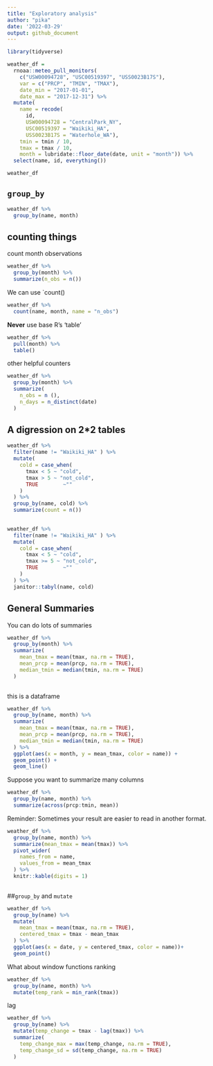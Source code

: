 ```yaml
---
title: "Exploratory analysis"
author: "pika"
date: '2022-03-29'
output: github_document
---
```


```r
library(tidyverse)
```

```r
weather_df =  
  rnoaa::meteo_pull_monitors(
    c("USW00094728", "USC00519397", "USS0023B17S"),
    var = c("PRCP", "TMIN", "TMAX"), 
    date_min = "2017-01-01",
    date_max = "2017-12-31") %>%
  mutate(
    name = recode(
      id, 
      USW00094728 = "CentralPark_NY", 
      USC00519397 = "Waikiki_HA",
      USS0023B17S = "Waterhole_WA"),
    tmin = tmin / 10,
    tmax = tmax / 10,
    month = lubridate::floor_date(date, unit = "month")) %>%
  select(name, id, everything())

weather_df
```


## `group_by`

```r
weather_df %>% 
  group_by(name, month)
```

## counting things

count month observations

```r
weather_df %>% 
  group_by(month) %>% 
  summarize(n_obs = n())
```

We can use `count()
```r
weather_df %>% 
  count(name, month, name = "n_obs")
```

**Never** use base R's 'table'
```r
weather_df %>% 
  pull(month) %>% 
  table()
```

other helpful counters
```r
weather_df %>% 
  group_by(month) %>% 
  summarize(
    n_obs = n (),
    n_days = n_distinct(date)
  )
```

## A digression on 2*2 tables

```r
weather_df %>% 
  filter(name != "Waikiki_HA" ) %>% 
  mutate(
    cold = case_when(
      tmax < 5 ~ "cold", 
      tmax > 5 ~ "not_cold",
      TRUE        ~""
    )
  ) %>% 
  group_by(name, cold) %>% 
  summarize(count = n())
  
```


```r
weather_df %>% 
  filter(name != "Waikiki_HA" ) %>% 
  mutate(
    cold = case_when(
      tmax < 5 ~ "cold", 
      tmax >= 5 ~ "not_cold",
      TRUE        ~""
    )
  ) %>% 
  janitor::tabyl(name, cold)
```


## General Summaries
You can do lots of summaries
```r
weather_df %>% 
  group_by(month) %>% 
  summarize(
    mean_tmax = mean(tmax, na.rm = TRUE),
    mean_prcp = mean(prcp, na.rm = TRUE),
    median_tmin = median(tmin, na.rm = TRUE)
  )
  
```

this is a dataframe

```r
weather_df %>% 
  group_by(name, month) %>% 
  summarize(
    mean_tmax = mean(tmax, na.rm = TRUE),
    mean_prcp = mean(prcp, na.rm = TRUE),
    median_tmin = median(tmin, na.rm = TRUE)
  ) %>% 
  ggplot(aes(x = month, y = mean_tmax, color = name)) +
  geom_point() +
  geom_line()

```

Suppose you want to summarize many columns

```r
weather_df %>%
  group_by(name, month) %>% 
  summarize(across(prcp:tmin, mean))
```

Reminder: Sometimes your result are easier to read in another format.
```r
weather_df %>% 
  group_by(name, month) %>% 
  summarize(mean_tmax = mean(tmax)) %>% 
  pivot_wider(
    names_from = name,
    values_from = mean_tmax
  ) %>% 
  knitr::kable(digits = 1)
  

```

##`group_by` and `mutate`
```r
weather_df %>% 
  group_by(name) %>% 
  mutate(
    mean_tmax = mean(tmax, na.rm = TRUE),
    centered_tmax = tmax - mean_tmax
  ) %>% 
  ggplot(aes(x = date, y = centered_tmax, color = name))+
  geom_point()
```

What about window functions
ranking
```r
weather_df %>% 
  group_by(name, month) %>% 
  mutate(temp_rank = min_rank(tmax))
```
 lag
```r
weather_df %>% 
  group_by(name) %>% 
  mutate(temp_change = tmax - lag(tmax)) %>% 
  summarize(
    temp_change_max = max(temp_change, na.rm = TRUE),
    temp_change_sd = sd(temp_change, na.rm = TRUE)
  )
```
 
